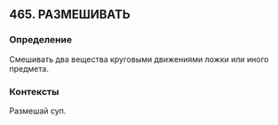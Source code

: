 ## 465. РАЗМЕШИВАТЬ
### Определение
Смешивать два вещества круговыми движениями ложки или иного предмета.

### Контексты
Размешай суп.

